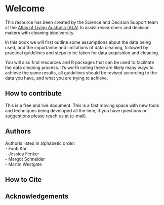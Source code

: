# Welcome {.unnumbered}

This resource has been created by the Science and Decision Support team at the [Atlas of Living Australia (ALA)](https://www.ala.org.au/) to assist researchers and decision makers with cleaning biodiversity.

In this book we will first outline some assumptions about the data being used, and the importance and limitations of data cleaning, followed by practical guidelines and steps to be taken for data acquisition and cleaning.

You will also find resources and R packages that can be used to facilitate the data cleaning process. It's worth noting there are likely many ways to achieve the same results, all guidelines should be revised according to the data you have, and what you are trying to achieve.

## How to contribute

This is a free and live document. This is a fast moving space with new tools and techniques being developed all the time, if you have questions or suggestions please reach us at (e-mail).

## Authors {.unnumbered}

Authoris listed in alphabetic order:\
- Fonti Kar\
- Jessica Fenker\
- Margot Schneider\
- Martin Westgate

## How to Cite

## Acknowledgements 
